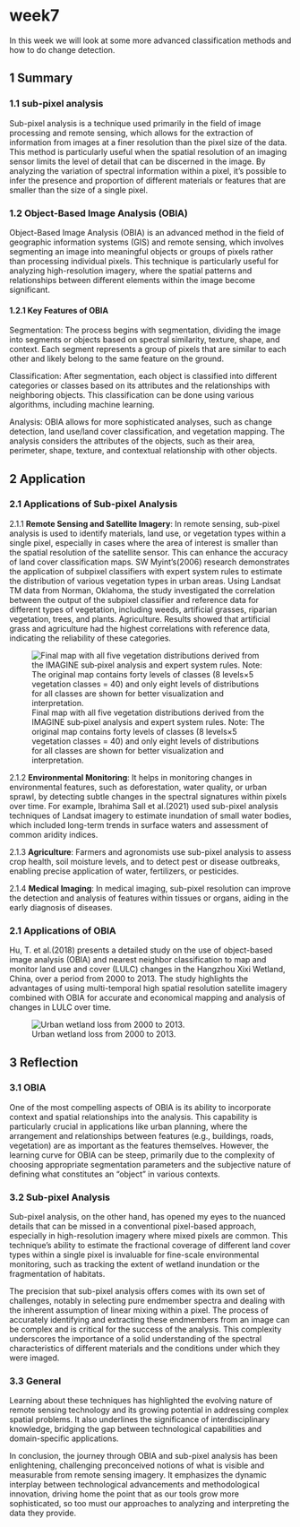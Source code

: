 # week7 {.unnumbered}

In this week we will look at some more advanced classification methods and how to do change detection.

## 1 Summary

### 1.1 sub-pixel analysis

Sub-pixel analysis is a technique used primarily in the field of image processing and remote sensing, which allows for the extraction of information from images at a finer resolution than the pixel size of the data. This method is particularly useful when the spatial resolution of an imaging sensor limits the level of detail that can be discerned in the image. By analyzing the variation of spectral information within a pixel, it's possible to infer the presence and proportion of different materials or features that are smaller than the size of a single pixel.

### 1.2 Object-Based Image Analysis (OBIA)

Object-Based Image Analysis (OBIA) is an advanced method in the field of geographic information systems (GIS) and remote sensing, which involves segmenting an image into meaningful objects or groups of pixels rather than processing individual pixels. This technique is particularly useful for analyzing high-resolution imagery, where the spatial patterns and relationships between different elements within the image become significant.

#### 1.2.1 Key Features of OBIA

Segmentation: The process begins with segmentation, dividing the image into segments or objects based on spectral similarity, texture, shape, and context. Each segment represents a group of pixels that are similar to each other and likely belong to the same feature on the ground.

Classification: After segmentation, each object is classified into different categories or classes based on its attributes and the relationships with neighboring objects. This classification can be done using various algorithms, including machine learning.

Analysis: OBIA allows for more sophisticated analyses, such as change detection, land use/land cover classification, and vegetation mapping. The analysis considers the attributes of the objects, such as their area, perimeter, shape, texture, and contextual relationship with other objects.

## 2 Application

### 2.1 Applications of Sub-pixel Analysis

2.1.1 **Remote Sensing and Satellite Imagery**: In remote sensing, sub-pixel analysis is used to identify materials, land use, or vegetation types within a single pixel, especially in cases where the area of interest is smaller than the spatial resolution of the satellite sensor. This can enhance the accuracy of land cover classification maps. SW Myint's(2006) research demonstrates the application of subpixel classifiers with expert system rules to estimate the distribution of various vegetation types in urban areas. Using Landsat TM data from Norman, Oklahoma, the study investigated the correlation between the output of the subpixel classifier and reference data for different types of vegetation, including weeds, artificial grasses, riparian vegetation, trees, and plants. Agriculture. Results showed that artificial grass and agriculture had the highest correlations with reference data, indicating the reliability of these categories.

![Final map with all five vegetation distributions derived from the IMAGINE sub‐pixel analysis and expert system rules. Note: The original map contains forty levels of classes (8 levels×5 vegetation classes = 40) and only eight levels of distributions for all classes are shown for better visualization and interpretation.](pic/final.png)

2.1.2 **Environmental Monitoring**: It helps in monitoring changes in environmental features, such as deforestation, water quality, or urban sprawl, by detecting subtle changes in the spectral signatures within pixels over time. For example, Ibrahima Sall et al.(2021) used sub-pixel analysis techniques of Landsat imagery to estimate inundation of small water bodies, which included long-term trends in surface waters and assessment of common aridity indices.

2.1.3 **Agriculture**: Farmers and agronomists use sub-pixel analysis to assess crop health, soil moisture levels, and to detect pest or disease outbreaks, enabling precise application of water, fertilizers, or pesticides.

2.1.4 **Medical Imaging**: In medical imaging, sub-pixel resolution can improve the detection and analysis of features within tissues or organs, aiding in the early diagnosis of diseases.

### 2.1 Applications of OBIA

Hu, T. et al.(2018) presents a detailed study on the use of object-based image analysis (OBIA) and nearest neighbor classification to map and monitor land use and cover (LULC) changes in the Hangzhou Xixi Wetland, China, over a period from 2000 to 2013. The study highlights the advantages of using multi-temporal high spatial resolution satellite imagery combined with OBIA for accurate and economical mapping and analysis of changes in LULC over time.

![Urban wetland loss from 2000 to 2013.](pic/OBIA.png)

## 3 Reflection

### 3.1 OBIA

One of the most compelling aspects of OBIA is its ability to incorporate context and spatial relationships into the analysis. This capability is particularly crucial in applications like urban planning, where the arrangement and relationships between features (e.g., buildings, roads, vegetation) are as important as the features themselves. However, the learning curve for OBIA can be steep, primarily due to the complexity of choosing appropriate segmentation parameters and the subjective nature of defining what constitutes an "object" in various contexts.

### 3.2 Sub-pixel Analysis

Sub-pixel analysis, on the other hand, has opened my eyes to the nuanced details that can be missed in a conventional pixel-based approach, especially in high-resolution imagery where mixed pixels are common. This technique's ability to estimate the fractional coverage of different land cover types within a single pixel is invaluable for fine-scale environmental monitoring, such as tracking the extent of wetland inundation or the fragmentation of habitats.

The precision that sub-pixel analysis offers comes with its own set of challenges, notably in selecting pure endmember spectra and dealing with the inherent assumption of linear mixing within a pixel. The process of accurately identifying and extracting these endmembers from an image can be complex and is critical for the success of the analysis. This complexity underscores the importance of a solid understanding of the spectral characteristics of different materials and the conditions under which they were imaged.

### 3.3 General

Learning about these techniques has highlighted the evolving nature of remote sensing technology and its growing potential in addressing complex spatial problems. It also underlines the significance of interdisciplinary knowledge, bridging the gap between technological capabilities and domain-specific applications.

In conclusion, the journey through OBIA and sub-pixel analysis has been enlightening, challenging preconceived notions of what is visible and measurable from remote sensing imagery. It emphasizes the dynamic interplay between technological advancements and methodological innovation, driving home the point that as our tools grow more sophisticated, so too must our approaches to analyzing and interpreting the data they provide.
